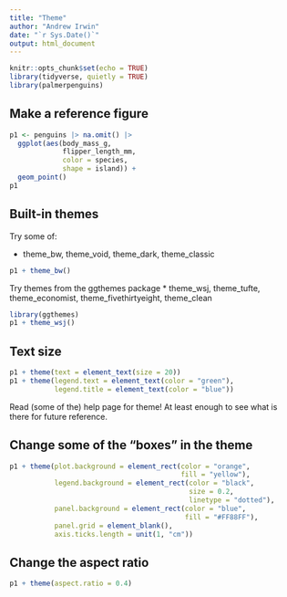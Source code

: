 ```yaml
---
title: "Theme"
author: "Andrew Irwin"
date: "`r Sys.Date()`"
output: html_document
---
```


```r
knitr::opts_chunk$set(echo = TRUE)
library(tidyverse, quietly = TRUE)
library(palmerpenguins)
```

## Make a reference figure

```r
p1 <- penguins |> na.omit() |>
  ggplot(aes(body_mass_g, 
             flipper_length_mm,
             color = species,
             shape = island)) +
  geom_point()
p1
```

## Built-in themes

Try some of: 

* theme_bw, theme_void, theme_dark, theme_classic

```r
p1 + theme_bw()
```

Try themes from the ggthemes package
* theme_wsj, theme_tufte, theme_economist, theme_fivethirtyeight, theme_clean

```r
library(ggthemes)
p1 + theme_wsj()
```

## Text size

```r
p1 + theme(text = element_text(size = 20))
p1 + theme(legend.text = element_text(color = "green"),
           legend.title = element_text(color = "blue"))
```

Read  (some of the) help page for theme! At least enough to see what is there for future reference.

## Change some of the "boxes" in the theme

```r
p1 + theme(plot.background = element_rect(color = "orange",
                                          fill = "yellow"),
           legend.background = element_rect(color = "black",
                                            size = 0.2,
                                            linetype = "dotted"),
           panel.background = element_rect(color = "blue",
                                           fill = "#FF88FF"),
           panel.grid = element_blank(),
           axis.ticks.length = unit(1, "cm"))
```

## Change the aspect ratio

```r
p1 + theme(aspect.ratio = 0.4)
```

